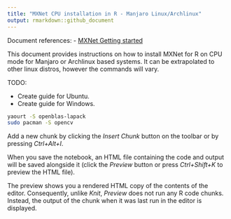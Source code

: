 ```yaml
---
title: "MXNet CPU installation in R - Manjaro Linux/Archlinux"
output: rmarkdown::github_document
---
```


Document references:
- [MXNet Getting started](https://mxnet.incubator.apache.org/get_started/install.html)

This document provides instructions on how to install MXNet for R on CPU mode 
for Manjaro or Archlinux based systems. It can be extrapolated to other linux 
distros, however the commands will vary. 

TODO: 

- Create guide for Ubuntu.
- Create guide for Windows.

```bash
yaourt -S openblas-lapack
sudo pacman -S opencv
```

Add a new chunk by clicking the *Insert Chunk* button on the toolbar or by pressing *Ctrl+Alt+I*.

When you save the notebook, an HTML file containing the code and output will be saved alongside it (click the *Preview* button or press *Ctrl+Shift+K* to preview the HTML file).

The preview shows you a rendered HTML copy of the contents of the editor. Consequently, unlike *Knit*, *Preview* does not run any R code chunks. Instead, the output of the chunk when it was last run in the editor is displayed.
